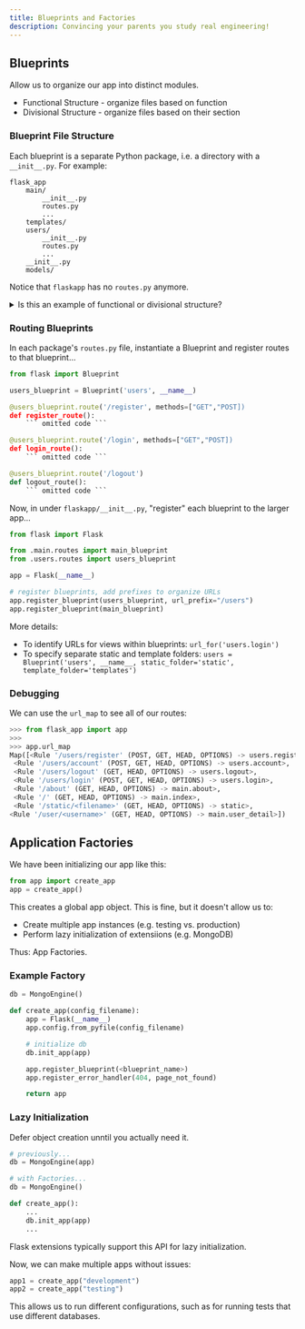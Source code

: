 ```yaml
---
title: Blueprints and Factories
description: Convincing your parents you study real engineering!
---
```


## Blueprints

Allow us to organize our app into distinct modules. 
- Functional Structure - organize files based on function
- Divisional Structure - organize files based on their section

### Blueprint File Structure

Each blueprint is a separate Python package, i.e. a directory with a `__init__.py`. For example:

```
flask_app
    main/
        __init__.py
        routes.py
        ...
    templates/
    users/
        __init__.py
        routes.py
        ...
    __init__.py
    models/
```

Notice that `flaskapp` has no `routes.py` anymore.

<details>
  <summary>Is this an example of functional or divisional structure?</summary>
  <p>This app is organized into its `main` and `users` functionality. You can choose either structure, though.</p>
</details>

### Routing Blueprints

In each package's `routes.py` file, instantiate a Blueprint and register routes to that blueprint...

```python
from flask import Blueprint

users_blueprint = Blueprint('users', __name__)

@users_blueprint.route('/register', methods=["GET","POST])
def register_route():
    ``` omitted code ```

@users_blueprint.route('/login', methods=["GET","POST])
def login_route():
    ``` omitted code ```

@users_blueprint.route('/logout')
def logout_route():
    ``` omitted code ```
```

Now, in under `flaskapp/__init__.py`, "register" each blueprint to the larger app...

```python
from flask import Flask

from .main.routes import main_blueprint
from .users.routes import users_blueprint 

app = Flask(__name__)

# register blueprints, add prefixes to organize URLs
app.register_blueprint(users_blueprint, url_prefix="/users")
app.register_blueprint(main_blueprint)
```

More details: 
- To identify URLs for views within blueprints: `url_for('users.login')`
- To specify separate static and template folders:  `users = Blueprint('users', __name__, static_folder='static', template_folder='templates')`

### Debugging

We can use the `url_map` to see all of our routes:
```python
>>> from flask_app import app
>>> 
>>> app.url_map
Map([<Rule '/users/register' (POST, GET, HEAD, OPTIONS) -> users.register>,
 <Rule '/users/account' (POST, GET, HEAD, OPTIONS) -> users.account>,
 <Rule '/users/logout' (GET, HEAD, OPTIONS) -> users.logout>,
 <Rule '/users/login' (POST, GET, HEAD, OPTIONS) -> users.login>,
 <Rule '/about' (GET, HEAD, OPTIONS) -> main.about>,
 <Rule '/' (GET, HEAD, OPTIONS) -> main.index>,
 <Rule '/static/<filename>' (GET, HEAD, OPTIONS) -> static>,
<Rule '/user/<username>' (GET, HEAD, OPTIONS) -> main.user_detail>])
```

## Application Factories

We have been initializing our app like this:

```python
from app import create_app
app = create_app()
```

This creates a global app object. This is fine, but it doesn't allow us to:
- Create multiple app instances (e.g. testing vs. production)
- Perform lazy initialization of extensiions (e.g. MongoDB)

Thus: App Factories.

### Example Factory

```python
db = MongoEngine()

def create_app(config_filename):
    app = Flask(__name__)
    app.config.from_pyfile(config_filename)

    # initialize db
    db.init_app(app)

    app.register_blueprint(<blueprint_name>)
    app.register_error_handler(404, page_not_found)

    return app
```

### Lazy Initialization

Defer object creation unntil you actually need it.

```python
# previously...
db = MongoEngine(app)

# with Factories...
db = MongoEngine()

def create_app():
    ...
    db.init_app(app)
    ...
```

Flask extensions typically support this API for lazy initialization. 

Now, we can make multiple apps without issues:

```python
app1 = create_app("development")
app2 = create_app("testing")
```

This allows us to run different configurations, such as for running tests that use different databases.
